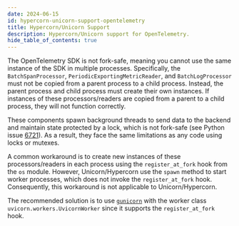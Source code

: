 ```yaml
---
date: 2024-06-15
id: hypercorn-unicorn-support-opentelemetry
title: Hypercorn/Unicorn Support
description: Hypercorn/Unicorn support for OpenTelemetry.
hide_table_of_contents: true
---
```


The OpenTelemetry SDK is not fork-safe, meaning you cannot use the same instance of the SDK in multiple processes. Specifically, the `BatchSpanProcessor`, `PeriodicExportingMetricReader`, and `BatchLogProcessor` must not be copied from a parent process to a child process. Instead, the parent process and child process must create their own instances. If instances of these processors/readers are copied from a parent to a child process, they will not function correctly.

These components spawn background threads to send data to the backend and maintain state protected by a lock, which is not fork-safe (see Python issue [6721](https://bugs.python.org/issue6721)). As a result, they face the same limitations as any code using locks or mutexes.

A common workaround is to create new instances of these processors/readers in each process using the `register_at_fork` hook from the `os` module. However, Unicorn/Hypercorn use the `spawn` method to start worker processes, which does not invoke the `register_at_fork` hook. Consequently, this workaround is not applicable to Unicorn/Hypercorn.

The recommended solution is to use [`gunicorn`](https://docs.gunicorn.org/) with the worker class `uvicorn.workers.UvicornWorker` since it supports the `register_at_fork` hook.
